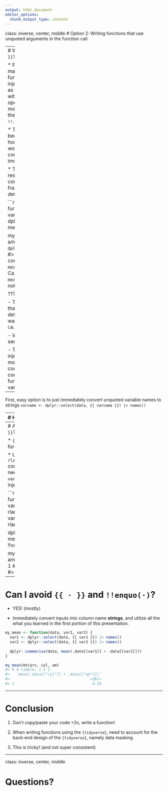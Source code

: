 ```yaml
---
output: html_document
editor_options: 
  chunk_output_type: console
---
```


class: inverse, center, middle
# Option 2: Writing functions that use unquoted arguments in the function call

---
# Why do I need `{{ · }}`?

* Passing data-masked arguments to functions requires injection (also known as quasiquotation) with the embracing operator `{{ · }}` or, in more complex cases, the injection operator `!!`.

* This is needed because under the hood data-masking works by defusing R code to prevent its immediate evaluation.

* The defused code is resumed later on in a context where data frame columns are defined.

```r
my_mean <- function(data, var1, var2) {
  dplyr::summarise(data, mean(var1 + var2))
}

my_mean(mtcars, cyl, am)
#> Error in `dplyr::summarise()`:
#> ! Problem while computing `..1 = mean(var1 + var2)`.
#> Caused by error in `mean()`:
#> ! object 'cyl' not found
```

???

- The problem here is that `summarise()` defuses the R code it was supplied, i.e. mean(var1 + var2). 

- Instead we want it to see mean(cyl + am). 

- This is why we need injection, we need to modify that piece of code by injecting the code supplied to the function in place of var1 and var2.

---

 First, easy option is to just immediately convert unquoted variable names to strings
`varname <- dplyr::select(data, {{ varname }}) |> names()`

---
# How to use `{{ · }}`?

* To inject a function argument in data-masked context, just embrace it with `{{ · }}`

```r
my_mean <- function(data, var1, var2) {
  dplyr::summarise(data, mean({{ var1 }} + {{ var2 }}))
}

my_mean(mtcars, cyl, am)
#> # A tibble: 1 x 1
#>   `mean(cyl + am)`
#>              <dbl>
#> 1             6.59
```

---
# Alternatives to `{{ · }}`?

* `{{ · }}` is a shortcut for `!!enquo(·)`

* Use the `!!` and `rlang::enquo(·)` combination when you need to pass `var1` and `var2` around before it's injected.

```r
my_mean <- function(data, var1, var2) {
  var1_quo <- rlang::enquo(var1)
  var2_quo <- rlang::enquo(var2)
  
  dplyr::summarise(data, mean(!!var1_quo + !!var2_quo))
}

my_mean(mtcars, cyl, am)
#> # A tibble: 1 x 1
#>   `mean(cyl + am)`
#>              <dbl>
#> 1             6.59
```

---
# Can I avoid `{{ · }}` and `!!enquo(·)`?

* YES! (mostly)

* Immediately convert inputs into column name **strings**, and utilize all the what you learned in the first portion of this presentation.

```r
my_mean <- function(data, var1, var2) {
  var1 <- dplyr::select(data, {{ var1 }}) |> names()
  var2 <- dplyr::select(data, {{ var2 }}) |> names()
  
  dplyr::summarise(data, mean(.data[[var1]] + .data[[var2]]))
}

my_mean(mtcars, cyl, am)
#> # A tibble: 1 x 1
#>   `mean(.data[["cyl"]] + .data[["am"]])`
#>                                    <dbl>
#> 1                                   6.59
```

---

# Conclusion

1. Don't copy/paste your code >2x, write a function! 
  
2. When writing functions using the `{tidyverse}`, need to account for the back-end
design of the `{tidyverse}`, namely data masking

3. This is tricky! (and not super consistent)

---

class: inverse, center, middle

# Questions?